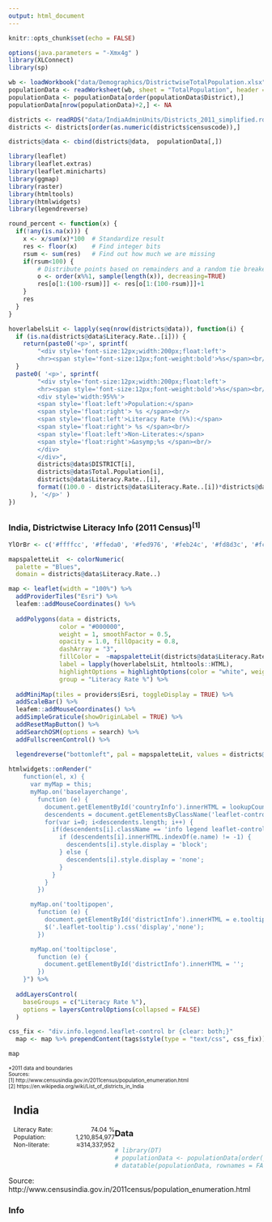```yaml
---
output: html_document
---
```


<style>
    body .main-container {
        max-width: 100%;
        padding: 0;
        margin: 0;
    }
</style>

<script>
  window.onload = function () {
    descendents = document.getElementsByClassName('leaflet-control');
    for(var i=0; i<descendents.length; i++) {
      if(descendents[i].className == 'info legend leaflet-control') {
        if (descendents[i].innerHTML.indexOf("Literacy Rate %") != -1) {
          descendents[i].style.display = 'block';
        } else {
          descendents[i].style.display = 'none';
        }
      }
    }
  }
</script>

```r
knitr::opts_chunk$set(echo = FALSE)
```
```r
options(java.parameters = "-Xmx4g" )
library(XLConnect)
library(sp)

wb <- loadWorkbook("data/Demographics/DistrictwiseTotalPopulation.xlsx")
populationData <- readWorksheet(wb, sheet = "TotalPopulation", header = TRUE)
populationData <- populationData[order(populationData$District),]
populationData[nrow(populationData)+2,] <- NA

districts <- readRDS("data/IndiaAdminUnits/Districts_2011_simplified.rds")
districts <- districts[order(as.numeric(districts$censuscode)),]

districts@data <- cbind(districts@data,  populationData[,])

```

```r
library(leaflet)
library(leaflet.extras)
library(leaflet.minicharts)
library(ggmap)
library(raster)
library(htmltools)
library(htmlwidgets)
library(legendreverse)

round_percent <- function(x) { 
  if(!any(is.na(x))) {
    x <- x/sum(x)*100  # Standardize result
    res <- floor(x)    # Find integer bits
    rsum <- sum(res)   # Find out how much we are missing
    if(rsum<100) { 
        # Distribute points based on remainders and a random tie breaker
        o <- order(x%%1, sample(length(x)), decreasing=TRUE) 
        res[o[1:(100-rsum)]] <- res[o[1:(100-rsum)]]+1
    } 
    res 
  }
}

hoverlabelsLit <- lapply(seq(nrow(districts@data)), function(i) {
  if (is.na(districts@data$Literacy.Rate..[i])) {
    return(paste0('<p>', sprintf(
        "<div style='font-size:12px;width:200px;float:left'>
        <hr><span style='font-size:12px;font-weight:bold'>%s</span><br/>",         districts@data$DISTRICT[i])))
  }
  paste0( '<p>', sprintf(
        "<div style='font-size:12px;width:200px;float:left'>
        <hr><span style='font-size:12px;font-weight:bold'>%s</span><br/>
        <div style='width:95%%'>
        <span style='float:left'>Population:</span>
        <span style='float:right'> %s </span><br/>
        <span style='float:left'>Literacy Rate (%%):</span>
        <span style='float:right'> %s </span><br/>
        <span style='float:left'>Non-Literates:</span>
        <span style='float:right'>&asymp;%s </span><br/>
        </div>
        </div>",
        districts@data$DISTRICT[i],
        districts@data$Total.Population[i],
        districts@data$Literacy.Rate..[i],
        format((100.0 - districts@data$Literacy.Rate..[i])*districts@data$Total.Population[i], big.mark=",")
      ), '</p>' ) 
})

```
## {.tabset}
### India, Districtwise Literacy Info (2011 Census)^[1]^

<div class = "col-md-8">
<div class = "row">
```r
YlOrBr <- c('#ffffcc', '#ffeda0', '#fed976', '#feb24c', '#fd8d3c', '#fc4e2a', '#e31a1c', '#bd0026', '#800026')

mapspaletteLit  <- colorNumeric(
  palette = "Blues",
  domain = districts@data$Literacy.Rate..)

map <- leaflet(width = "100%") %>% 
  addProviderTiles("Esri") %>%
  leafem::addMouseCoordinates() %>% 
  
  addPolygons(data = districts,
              color = "#000000", 
              weight = 1, smoothFactor = 0.5,
              opacity = 1.0, fillOpacity = 0.8,
              dashArray = "3",
              fillColor =  ~mapspaletteLit(districts@data$Literacy.Rate..),
              label = lapply(hoverlabelsLit, htmltools::HTML),
              highlightOptions = highlightOptions(color = "white", weight = 2),
              group = "Literacy Rate %") %>%
  
  addMiniMap(tiles = providers$Esri, toggleDisplay = TRUE) %>% 
  addScaleBar() %>%
  leafem::addMouseCoordinates() %>%
  addSimpleGraticule(showOriginLabel = TRUE) %>%
  addResetMapButton() %>%
  addSearchOSM(options = search) %>%
  addFullscreenControl() %>% 

  legendreverse("bottomleft", pal = mapspaletteLit, values = districts@data$Literacy.Rate.., title = "Literacy Rate %", opacity = 1, decreasing = T) %>%
  
htmlwidgets::onRender("
    function(el, x) {
      var myMap = this;
      myMap.on('baselayerchange',
        function (e) {
          document.getElementById('countryInfo').innerHTML = lookupCountryInfo(e.name);
          descendents = document.getElementsByClassName('leaflet-control')
          for(var i=0; i<descendents.length; i++) {
            if(descendents[i].className == 'info legend leaflet-control') {
              if (descendents[i].innerHTML.indexOf(e.name) != -1) {
                descendents[i].style.display = 'block';
              } else {
                descendents[i].style.display = 'none';
              }
            }
          }
        })

      myMap.on('tooltipopen',
        function (e) {
          document.getElementById('districtInfo').innerHTML = e.tooltip._content;
          $('.leaflet-tooltip').css('display','none');
        })

      myMap.on('tooltipclose',
        function (e) {
          document.getElementById('districtInfo').innerHTML = '';
        })
    }") %>% 
  
  addLayersControl(
    baseGroups = c("Literacy Rate %"),
    options = layersControlOptions(collapsed = FALSE)
  )

css_fix <- "div.info.legend.leaflet-control br {clear: both;}"
  map <- map %>% prependContent(tags$style(type = "text/css", css_fix))  

map

```
<font size='1'>*2011 data and boundaries<br/>
Sources:<br/>
[1] http://www.censusindia.gov.in/2011census/population_enumeration.html <br/>
[2] https://en.wikipedia.org/wiki/List_of_districts_in_India
</font>
</div>
</div>
<div class = "col-md-3">
<div class = "row"  style = "margin-left: 10px">
<h2><b>India</b></h2>
<div id = "countryInfo">
<p><div style='width:95%%'><div style='font-size:12px;width:200px;float:left'><span style='float:left'>Literacy Rate:</span><span style='float:right'> 74.04 %</span><br/><span style='float:left'>Population:</span><span style='float:right'> 1,210,854,977</span><br/><span style='float:left'>Non-literate:</span><span style='float:right'> &asymp;314,337,952</span></div></div></p>
</div>
<div id = "districtInfo">
</div>
</div>
</div>

### Data

```r
# library(DT)
# populationData <- populationData[order(populationData$Rank),]
# datatable(populationData, rownames = FALSE)
```

Source: http://www.censusindia.gov.in/2011census/population_enumeration.html

### Info
